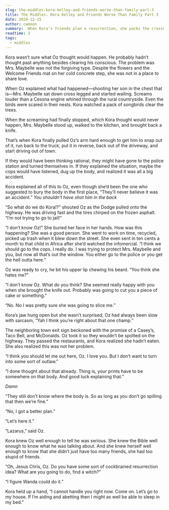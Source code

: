 ```yaml
---
slug: the-middles-kora-kelley-and-friends-worse-than-family-part-3
title: The Middles. Kora Kelley and Friends Worse Than Family Part 3
date: 2020-12-15
author: cwmoon
summary:  When Kora’s friends plan a resurrection, she packs the crosses. 
readtime: 3
tags:
  - middles
---
```


Kora wasn’t sure what Oz thought would happen.  He probably hadn’t thought past anything besides clearing his conscious.  The problem was Mrs. Maybelle was not the forgiving type.  Despite the flowers and the Welcome Friends mat on her cold concrete step, she was not in a place to share love. 

When Oz explained what had happened—shooting her son in the chest that is—Mrs. Maybelle sat down cross legged and started wailing.  Screams louder than a Cessna engine whined through the rural countryside.  Even the birds were scared in their nests.  Kora watched a pack of songbirds clear the trees. 

When the screaming had finally stopped, which Kora thought would never happen, Mrs. Maybelle stood up, walked to the kitchen, and brought back a knife. 

That’s when Kora finally pulled Oz’s arm hard enough to get him to snap out of it, run back to the truck, put it in reverse, back out of the driveway, and start driving out of town. 

If they would have been thinking rational, they might have gone to the police station and turned themselves in. If they explained the situation, maybe the cops would have listened, dug up the body, and realized it was all a big accident. 

Kora explained all of this to Oz, even though she’d been the one who suggested to bury the body in the first place, “They’ll never believe it was an accident.”  *You shouldn’t have shot him in the back*

“So what do we do Kora!?” shouted Oz as the Dodge pulled onto the highway. He was driving fast and the tires chirped on the frozen asphalt. “I’m not trying to go to jail!”

“I don’t know Oz!” She buried her face in her hands. How was this happening? She was a good person. She went to work on time, recycled, picked up trash when it blew down the street. She even sent in ten cents a month to that child in Africa after she’d watched the infomercial. “I think we should go to the cops. I really do. I was trying to protect Mrs. Maybelle and you, but now all that’s out the window.  You either go to the police or you get the hell outta here.”


Oz was ready to cry, he bit his upper lip chewing his beard. “You think she hates me?”

“I don’t know Oz. What do you think? She seemed really happy with you when she brought the knife out. Probably was going to cut you a piece of cake or something.”

“No. No I was pretty sure she was going to slice me.”

Kora’s jaw hung open but she wasn’t surprised, Oz had always been slow with sarcasm, “Yah I think you’re right about that one champ.” 

The neighboring town exit sign beckoned with the promise of a Casey’s, Taco Bell, and McDonalds. Oz took it so they wouldn’t be spotted on the highway.  They passed the restaurants, and Kora realized she hadn’t eaten. She also realized this was not her problem. 

“I think you should let me out here, Oz.  I love you. But I don’t want to turn into some sort of outlaw.”

“I done thought about that already. Thing is, your prints have to be somewhere on that body.  And good luck explaining that.”

*Damn*

“They still don’t know where the body is.  So as long as you don’t go spilling that then we’re fine.” 

“No, I got a better plan.”

“Let’s here it.”

“Lazarus,” said Oz. 

Kora knew Oz well enough to tell he was serious. She knew the Bible well enough to know what he was talking about. And she knew herself well enough to know that she didn’t just have too many friends, she had too stupid of friends.

“Oh, Jesus Chris, Oz. Do you have some sort of cockbrained resurrection idea?  What are you going to do, find a witch?”

“I figure Wanda could do it.”

Kora held up a hand, “I cannot handle you right now. Come on. Let’s go to my house. If I’m aiding and abetting then I might as well be able to sleep in my bed.”
